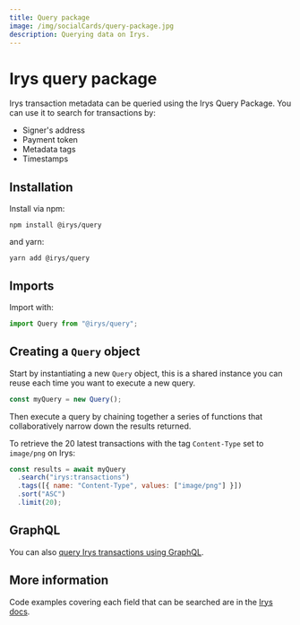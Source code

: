 ```yaml
---
title: Query package
image: /img/socialCards/query-package.jpg
description: Querying data on Irys.
---
```


# Irys query package

Irys transaction metadata can be queried using the Irys Query Package. You can use it to search for transactions by:

- Signer's address
- Payment token
- Metadata tags
- Timestamps

## Installation

Install via npm:

```console
npm install @irys/query
```

and yarn:

```console
yarn add @irys/query
```

## Imports

Import with:

```js
import Query from "@irys/query";
```

## Creating a `Query` object

Start by instantiating a new `Query` object, this is a shared instance you can reuse each time you want to execute a new query.

```js
const myQuery = new Query();
```

Then execute a query by chaining together a series of functions that collaboratively narrow down the results returned.

To retrieve the 20 latest transactions with the tag `Content-Type` set to `image/png` on Irys:

```js
const results = await myQuery
  .search("irys:transactions")
  .tags([{ name: "Content-Type", values: ["image/png"] }])
  .sort("ASC")
  .limit(20);
```

## GraphQL

You can also [query Irys transactions using GraphQL](https://arweave-tools.irys.xyz/querying/graphql).

## More information

Code examples covering each field that can be searched are in the [Irys docs](https://arweave-tools.irys.xyz/querying/query-package).

